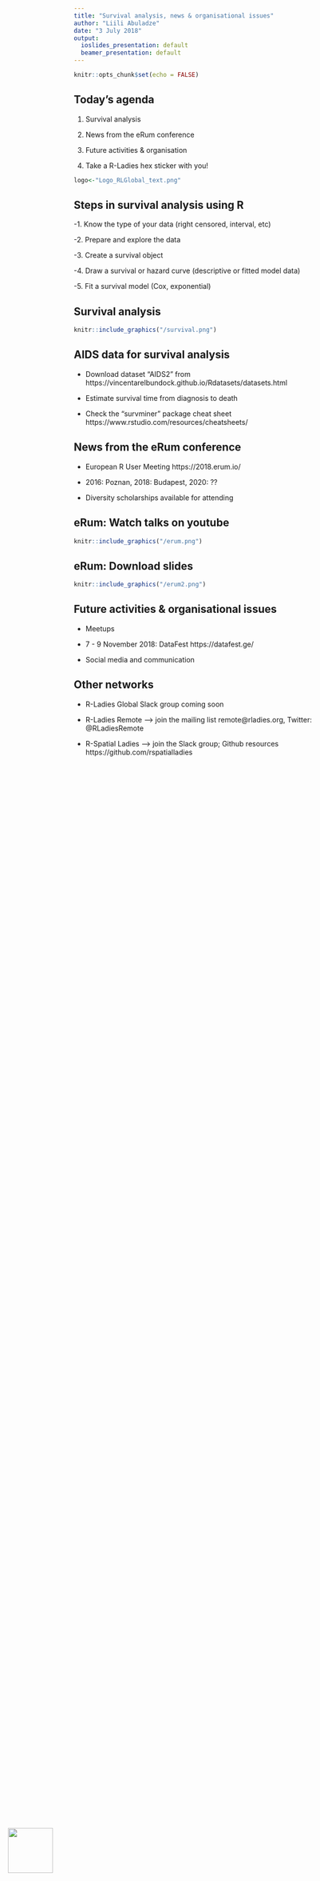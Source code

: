 ---
title: "Survival analysis, news & organisational issues"
author: "Liili Abuladze"
date: "3 July 2018"
output:
  ioslides_presentation: default
  beamer_presentation: default
---

```{r setup, include=FALSE}
knitr::opts_chunk$set(echo = FALSE)
```



## Today's agenda

1. Survival analysis

2. News from the eRum conference

3. Future activities & organisation

4. Take a R-Ladies hex sticker with you!

```{r, echo=FALSE}
logo<-"Logo_RLGlobal_text.png"
```
<IMG style="position:absolute;bottom:5%;left:10%;width:90px;"SRC="`r logo`">

## Steps in survival analysis using R

-1. Know the type of your data (right censored, interval, etc)

-2. Prepare and explore the data

-3. Create a survival object

-4. Draw a survival or hazard curve (descriptive or fitted model data)

-5. Fit a survival model (Cox, exponential)

<IMG style="position:absolute;bottom:5%;left:10%;width:90px;"SRC="`r logo`">



## Survival analysis


```{r, out.width = "630px"}
knitr::include_graphics("/survival.png")
```

<IMG style="position:absolute;bottom:5%;left:10%;width:90px;"SRC="`r logo`">

## AIDS data for survival analysis
- Download dataset "AIDS2" from https://vincentarelbundock.github.io/Rdatasets/datasets.html

- Estimate survival time from diagnosis to death

- Check the "survminer" package cheat sheet https://www.rstudio.com/resources/cheatsheets/


<IMG style="position:absolute;bottom:5%;left:10%;width:90px;"SRC="`r logo`">



## News from the eRum conference

- European R User Meeting https://2018.erum.io/

- 2016: Poznan, 2018: Budapest, 2020: ??

- Diversity scholarships available for attending

<IMG style="position:absolute;bottom:5%;left:10%;width:90px;"SRC="`r logo`">

## eRum: Watch talks on youtube

```{r, out.width = "600px"}
knitr::include_graphics("/erum.png")
```

<IMG style="position:absolute;bottom:5%;left:10%;width:90px;"SRC="`r logo`">

## eRum: Download slides

```{r, out.width = "600px"}
knitr::include_graphics("/erum2.png")
```

<IMG style="position:absolute;bottom:5%;left:10%;width:90px;"SRC="`r logo`">

## Future activities & organisational issues
- Meetups

- 7 - 9 November 2018: DataFest https://datafest.ge/ 

- Social media and communication

<IMG style="position:absolute;bottom:5%;left:10%;width:90px;"SRC="`r logo`">

## Other networks
- R-Ladies Global Slack group coming soon

- R-Ladies Remote --> join the mailing list remote@rladies.org, Twitter: @RLadiesRemote

- R-Spatial Ladies --> join the Slack group; Github resources https://github.com/rspatialladies 

<IMG style="position:absolute;bottom:5%;left:10%;width:90px;"SRC="`r logo`">

